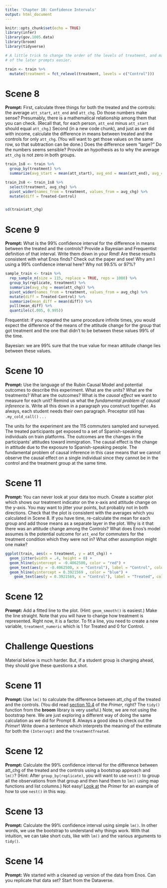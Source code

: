 ```yaml
---
title: 'Chapter 10: Confidence Intervals'
output: html_document
---
```


```r
knitr::opts_chunk$set(echo = TRUE)
library(infer)
library(gov.1005.data)
library(broom)
library(tidyverse)

# A little trick to change the order of the levels of treatment, and make some
# of the later prompts easier.

train <- train %>% 
  mutate(treatment = fct_relevel(treatment, levels = c("Control")))
```

# Scene 8

**Prompt:**  First, calculate three things for both the treated and the controls: the average `att_start`, `att_end` and `att_chg`.  Do those numbers make sense? Presumably, there is a mathematical relationship among them that you can check. (Recall that, for each person, `att_end` minus `att_start` should equal `att_chg`.) Second (in a new code chunk), and just as we did with income, calculate the difference in means between  treated and the controls for only `att_chg`. (You will want to get those values on the same row, so that subtraction can be done.) Does the difference seem "large?" Do the numbers seems sensible?  Provide an hypothesis as to why the average `att_chg` is not zero in both groups.

```r
train_1s8 <- train %>%
  group_by(treatment) %>%
  summarize(avg_start = mean(att_start), avg_end = mean(att_end), avg_chg = mean(att_chg))

train_2s8 <- train_1s8 %>%
  select(treatment, avg_chg) %>%
  pivot_wider(names_from = treatment, values_from = avg_chg) %>%
  mutate(diff = Treated-Control)


sd(train$att_chg)
```


# Scene 9

**Prompt:** What is the 99% confidence interval for the difference in means between the treated and the controls? Provide a Bayesian and Frequentist definition of that interval. Write them down in your Rmd! Are these results consistent with what Enos finds? Check out the paper and see! Why am I using a 99% confidence interval here? Why not 99.5% or 97%?

```r
sample_train <- train %>%
  rep_sample_n(size = 115, replace = TRUE, reps = 1000) %>%
  group_by(replicate, treatment) %>%
  summarize(avg_chg = mean(att_chg)) %>%
  pivot_wider(names_from = treatment, values_from = avg_chg) %>%
  mutate(diff = Treated-Control) %>%
  summarize(mean_diff = mean(diff)) %>%
  pull(mean_diff) %>%
  quantile(c(.005, 0.995))
```

Frequentist: if you repeated the same procedure infinite times, you would expect the difference of the means of the attitude change for the group that got treatment and the one that didn't to be between these values 99% of the time.

Bayesian: we are 99% sure that the true value for mean attitude change lies between these values.


# Scene 10

**Prompt:** Use the language of the Rubin Causal Model and potential outcomes to describe this experiment. What are the units? What are the treatments? What are the outcomes? What is the *causal effect* we want to measure for each unit? Remind us what the *fundamental problem of causal inference* is. Write all this down in a paragraph you construct together. As always, each student needs their own paragraph. Preceptor still has `.my_cold_call()` . . .

The units for the experiment are the 115 commuters sampled and surveyed. The treated participants get exposed to a set of Spanish-speaking individuals on train platforms. The outcomes are the changes in the participants' attitudes toward immigration. The causal effect is the change in attitude due to the exposure to Spanish-speaking people. The fundamental problem of causal inference in this case means that we cannot observe the causal effect on a single individual since they cannot be in the control and the treatment group at the same time. 

# Scene 11

**Prompt:** You can never look at your data too much. Create a scatter plot which shows our treatment indicator on the x-axis and attitude change on the y-axis. You may want to jitter your points, but probably not in both directions. Check that the plot is consistent with the averages which you calculated in Scene 8.  If you have time, re-calculate the mean for each group and add those means as a separate layer in the plot. Why is it that there was an attitude change among the Controls? What does Enos's model assumes is the potential outcome for `att_end` for commuters for the treatment condition which they were not in? What other assumption might one make?

```r
ggplot(train, aes(x = treatment, y = att_chg)) + 
  geom_jitter(width = .4, height = 0) + 
  geom_hline(yintercept = -0.4062500, color = "red") + 
  geom_text(aes(y = -0.4062500, x = "Control"), label = "Control", color = "red", vjust = 1.2) + 
  geom_hline(yintercept = 0.3921569	, color = "blue") +
    geom_text(aes(y = 0.3921569, x = "Control"), label = "Treated", color = "blue", vjust = -0.55)
```


# Scene 12

**Prompt:** Add a fitted line to the plot. (Hint: `geom_smooth()` is easiest.) Make the line straight. Note that you will have to change how treatment is represented. Right now, it is a factor. To fit a line, you need to create a new variable, `treatment_numeric` which is 1 for Treated and 0 for Control. 


# Challenge Questions

Material below is much harder. But, if a student group is charging ahead, they should give these questions a shot.

# Scene 11 

**Prompt:** Use `lm()` to calculate the difference between att_chg of the treated and the controls. (You did read [section 10.4](https://davidkane9.github.io/PPBDS/10-confidence-intervals.html#using-lm-and-tidy-as-a-shortcut) of the *Primer*, right? The `tidy()` function from the **broom** library is very useful.) Note, we are not using the bootstrap here. We are just exploring a different way of doing the same calculation as we did for Prompt 8. Always a good idea to check out the *Primer*! Write down a sentence which interprets the meaning of the estimate for both the `(Intercept)` and the `treatmentTreated`.

# Scene 12

**Prompt:** Calculate the 99% confidence interval for the difference between att_chg of the treated and the controls using a bootstrap approach and `lm()`? (Hint: After `group_by(replicate)`, you will want to use `nest()` to group all the observations from that group and then hand them to `lm()` using map functions and list columns.) Not easy! [Look at](https://davidkane9.github.io/PPBDS/11-regression.html#uncertainty-in-simple-linear-regressions) the *Primer* for an example of how to use `nest()` in this way.


# Scene 13

**Prompt:** Calculate the 99% confidence interval using simple `lm()`. In other words, we use the bootstrap to understand why things work. With that intuition, we can take short cuts, like with `lm()` and the various arguments to `tidy()`.

# Scene 14

**Prompt:** We started with a cleaned up version of the data from Enos. Can you replicate that data set? Start from the Dataverse.

